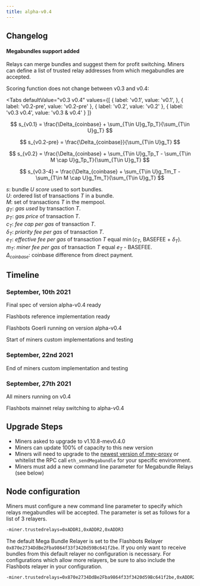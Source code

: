```yaml
---
title: alpha-v0.4
---
```



## Changelog

#### Megabundles support added
Relays can merge bundles and suggest them for profit switching.
Miners can define a list of trusted relay addresses from which megabundles are accepted.

Scoring function does not change between v0.3 and v0.4:

<Tabs
  defaultValue="v0.3 v0.4"
  values={[
    { label: 'v0.1', value: 'v0.1', },
    { label: 'v0.2-pre', value: 'v0.2-pre' },
    { label: 'v0.2', value: 'v0.2' },
    { label: 'v0.3 v0.4', value: 'v0.3 & v0.4' }
  ]}
>
<TabItem value="v0.1">

$$
s_{v0.1} = \frac{\Delta_{coinbase} + \sum_{T\in U}g_Tp_T}{\sum_{T\in U}g_T}
$$
</TabItem>
<TabItem value="v0.2-pre">

$$
s_{v0.2-pre} = \frac{\Delta_{coinbase}}{\sum_{T\in U}g_T}
$$
</TabItem>
<TabItem value="v0.2">

$$
s_{v0.2} = \frac{\Delta_{coinbase} + \sum_{T\in U}g_Tp_T - \sum_{T\in M \cap U}g_Tp_T}{\sum_{T\in U}g_T}
$$
</TabItem>
<TabItem value="v0.3 & v0.4">

$$
s_{v0.3-4} = \frac{\Delta_{coinbase} + \sum_{T\in U}g_Tm_T - \sum_{T\in M \cap U}g_Tm_T}{\sum_{T\in U}g_T}
$$
</TabItem>

</Tabs>

$s$: bundle $U$ _score_ used to sort bundles.  
$U$: ordered list of transactions $T$ in a bundle.  
$M$: set of transactions $T$ in the mempool.  
$g_{T}$: _gas used_ by transaction $T$.  
$p_{T}$: _gas price_ of transaction $T$.  
$c_{T}$: _fee cap per gas_ of transaction $T$.  
$\delta_T$: _priority fee per gas_ of transaction $T$.  
$e_{T}$: _effective fee per gas_ of transaction $T$ equal $\min$($c_{T}$, BASEFEE + $\delta_T$).  
$m_{T}$: _miner fee per gas_ of transaction $T$ equal $e_{T}$ - BASEFEE.  
$\Delta_{coinbase}$: coinbase difference from direct payment.  

## Timeline

### September, 10th 2021
Final spec of version alpha-v0.4 ready

Flashbots reference implementation ready

Flashbots Goerli running on version alpha-v0.4

Start of miners custom implementations and testing

### September, 22nd 2021
End of miners custom implementation and testing

### September, 27th 2021
All miners running on v0.4

Flashbots mainnet relay switching to alpha-v0.4

## Upgrade Steps

- Miners asked to upgrade to v1.10.8-mev0.4.0
- Miners can update 100% of capacity to this new version
- Miners will need to upgrade to the [newest version of mev-proxy](https://github.com/flashbots/mev-proxy) or whitelist the RPC call `eth_sendMegabundle` for your specific environment.
- Miners must add a new command line parameter for Megabundle Relays (see below)

## Node configuration

Miners must configure a new command line parameter to specify which relays megabundles will be accepted. The parameter is set as follows for a list of 3 relayers.

```bash
-miner.trustedrelays=0xADDR1,0xADDR2,0xADDR3
```

The default Mega Bundle Relayer is set to the Flashbots Relayer `0x870e2734DdBe2Fba9864f33f3420d59Bc641f2be`. If you only want to receive bundles from this default relayer no configuration is necessary. For configurations which allow more relayers, be sure to also include the Flashbots relayer in your configuration.

```bash
-miner.trustedrelays=0x870e2734DdBe2Fba9864f33f3420d59Bc641f2be,0xADDR2,0xADDR3
```
